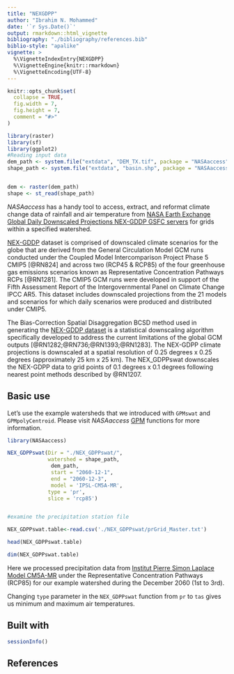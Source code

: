 ```yaml
---
title: "NEXGDPP"
author: "Ibrahim N. Mohammed"
date: '`r Sys.Date()`'
output: rmarkdown::html_vignette
bibliography: "./bibliography/references.bib"
biblio-style: "apalike"
vignette: >
  %\VignetteIndexEntry{NEXGDPP}
  %\VignetteEngine{knitr::rmarkdown}
  %\VignetteEncoding{UTF-8}
---
```


```r
knitr::opts_chunk$set(
  collapse = TRUE,
  fig.width = 7, 
  fig.height = 7,
  comment = "#>"
)

library(raster)
library(sf)
library(ggplot2)
#Reading input data
dem_path <- system.file("extdata", "DEM_TX.tif", package = "NASAaccess")
shape_path <- system.file("extdata", "basin.shp", package = "NASAaccess")


dem <- raster(dem_path)
shape <- st_read(shape_path)
```


_NASAaccess_ has a handy tool to access, extract, and reformat climate change data of rainfall and air temperature from [NASA Earth Exchange Global Daily Downscaled Projections NEX-GDDP GSFC servers](https://www.nccs.nasa.gov/services/climate-data-services) for grids within a specified watershed. 

[NEX-GDDP](https://www.nccs.nasa.gov/services/climate-data-services) dataset is comprised of downscaled climate scenarios for the globe that are derived from the General Circulation Model GCM runs conducted under the Coupled Model Intercomparison Project Phase 5 CMIP5 [@RN824] and across two (RCP45 & RCP85) of the four greenhouse gas emissions scenarios known as Representative Concentration Pathways RCPs [@RN1281]. The CMIP5 GCM runs were developed in support of the Fifth Assessment Report of the Intergovernmental Panel on Climate Change IPCC AR5. This dataset includes downscaled projections from the 21 models and scenarios for which daily scenarios were produced and distributed under CMIP5. 

The Bias-Correction Spatial Disaggregation BCSD method used in generating the [NEX-GDDP dataset](https://www.nccs.nasa.gov/services/climate-data-services) is a statistical downscaling algorithm specifically developed to address the current limitations of the global GCM outputs [@RN1282;@RN736;@RN1393;@RN1283]. The NEX-GDPP climate projections is downscaled at a spatial resolution of 0.25 degrees x 0.25 degrees (approximately 25 km x 25 km). The NEX_GDPPswat downscales the NEX-GDPP data to grid points of 0.1 degrees x 0.1 degrees following nearest point methods described by @RN1207.

## Basic use

Let's use the example watersheds that we introduced with `GPMswat` and `GPMpolyCentroid`. Please visit _NASAaccess_ [GPM](.\GPM.html) functions for more information.

```r
library(NASAaccess)

NEX_GDPPswat(Dir = "./NEX_GDPPswat/", 
             watershed = shape_path,
              dem_path, 
              start = "2060-12-1", 
              end = "2060-12-3",
              model = 'IPSL-CM5A-MR', 
             type = 'pr', 
             slice = 'rcp85')


#examine the precipitation station file

NEX_GDPPswat.table<-read.csv('./NEX_GDPPswat/prGrid_Master.txt')

head(NEX_GDPPswat.table)

dim(NEX_GDPPswat.table)
```

Here we processed precipitation data from [Institut Pierre Simon Laplace Model CM5A-MR](https://www.ipsl.fr/en/home-en/) under the Representative Concentration Pathways (RCP85) for our example watershed during the December 2060 (1st to 3rd).

Changing `type` parameter in the `NEX_GDPPswat` function from `pr` to `tas` gives us minimum and maximum air temperatures.




## Built with

```r
sessionInfo()


```



## References
